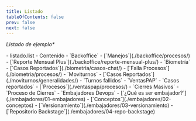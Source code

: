 ```yaml
---
title: Listado
tableOfContents: false 
prev: false
next: false
---
```



_Listado de ejemplo*_

<FileTree>
- listado.list 
- Contenido
  - `Backoffice`
    - [`Manejos`](./backoffice/procesos/)
    - [`Reporte Mensual Plus`](./backoffice/reporte-mensual-plus/)
  - `Biometría`
    - [`Casos Reportados`](./biometria/casos-chat/) 
    - [`Falla Procesos`](./biometria/procesos/)
  - `Moviturnos`
    - [`Casos Reportados`](./moviturnos/generalidades/)
    - `Turnos fallidos`
  - `VentasPAP`
    - `Casos reportados`
    - [`Procesos`](./ventaspap/procesos/)
  - `Cierres Masivos`
    - `Proceso de Cierres`
  - `Embajadores Devops`
    - [`¿Qué es ser embajador?`](./embajadores/01-embajadores)
    - [`Conceptos`](./embajadores/02-conceptos)
    - [`Versionamiento`](./embajadores/03-versionamiento)
    - [`Repositorio Backstage`](./embajadores/04-repo-backstage)

</FileTree>
  
 